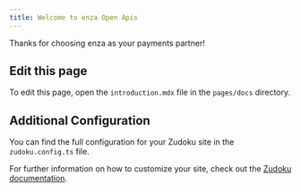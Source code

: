 ```yaml
---
title: Welcome to enza Open Apis
---
```


Thanks for choosing enza as your payments partner!

## Edit this page

To edit this page, open the `introduction.mdx` file in the `pages/docs` directory.

## Additional Configuration

You can find the full configuration for your Zudoku site in the `zudoku.config.ts` file.

For further information on how to customize your site, check out the [Zudoku documentation](https://zudoku.dev/docs).
